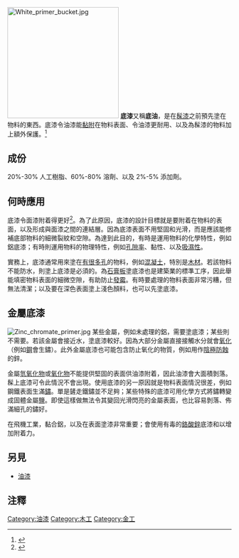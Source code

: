 {{refimprove|time=2015-10-04T10:47:48+00:00}}
[[Image:White_primer_bucket.jpg|250px]]
'''底漆'''又稱'''底油'''，是在[[髹漆|髹漆]]之前預先塗在物料的東西。底漆令油漆能[[黏附|黏附]]在物料表面、令油漆更耐用、以及為髹漆的物料加上額外保護。<ref>{{cite web |url=http://www.painting-ideas-and-techniques.com/primer-paint.html |title=Primer Paint |publisher=Painting-ideas-and-techniques.com |date=2013-04-18 |accessdate=2013-12-01 |archive-date=2013-12-03 |archive-url=https://web.archive.org/web/20131203002014/http://www.painting-ideas-and-techniques.com/primer-paint.html |dead-url=no }}</ref>

==成份==
20%-30% 人工樹脂、60%-80% 溶劑、以及 2%-5% 添加劑。

==何時應用==
底漆令面漆附着得更好<ref name="primer">{{cite web|title=primer for road|url=http://wiki.dyroadmark.com/road-marking-paint/3-primer.html/|access-date=2015-10-04|archive-url=https://web.archive.org/web/20150216010712/http://wiki.dyroadmark.com/road-marking-paint/3-primer.html|archive-date=2015-02-16|dead-url=yes}}</ref>。為了此原因，底漆的設計目標就是要附着在物料的表面，以及形成與面漆之間的連結層。因為底漆表面不用堅固和光滑，而是應該能修補底部物料的細微裂紋和空隙。為達到此目的，有時是運用物料的化學特性，例如鋁底漆；有時則運用物料的物理特性，例如[[孔隙率|孔隙率]]、黏性、以及[[吸濕性|吸濕性]]。

實務上，底漆通常用來塗在[[孔隙率|有很多孔]]的物料，例如[[混凝土|混凝土]]，特別是[[木材|木材]]。若該物料不能防水，則塗上底漆是必須的。為[[干壁|石膏板]]塗底漆也是建築業的標準工序，因此舉能填密物料表面的細微空隙，有助防止[[發霉|發霉]]。有時要處理的物料表面非常污糟，但無法清潔；以及要在深色表面塗上淺色顏料，也可以先塗底漆。

==金屬底漆==
[[File:Zinc_chromate_primer.jpg|thumb]]
某些金屬，例如未處理的鋁，需要塗底漆；某些則不需要。若該金屬會接近水，塗底漆較好。因為大部分金屬直接接觸水分就會[[氧化|氧化]]（例如[[鋼|鋼]]會生鏽）。此外金屬底漆也可能包含防止氧化的物質，例如用作[[陰極防蝕|陰極防蝕]]的鋅。 

金屬[[氫氧化物|氫氧化物]]或[[氧化物|氧化物]]不能提供堅固的表面供油漆附着，因此油漆會大面積剝落。髹上底漆可令此情況不會出現。使用底漆的另一原因就是物料表面情況很差，例如鋼鐵表面生滿[[鏽|鏽]]。單是鏟走鐵鏽並不足夠；某些特殊的底漆可用化學方式將鏽轉變成固體金屬[[鹽|鹽]]。即使這樣做無法令其變回光滑閃亮的金屬表面，也比容易剝落、佈滿細孔的鏽好。

在飛機工業，黏合鋁，以及在表面塗漆非常重要；會使用有毒的[[鉻酸鋅|鉻酸鋅]]底漆和{{tsl|en|chromating|塗鉻}}以增加附着力。

==另見==
*[[油漆|油漆]]

==注釋==
{{Reflist}}

{{Authority control}}
[[Category:油漆|Category:油漆]]
[[Category:木工|Category:木工]]
[[Category:金工|Category:金工]]